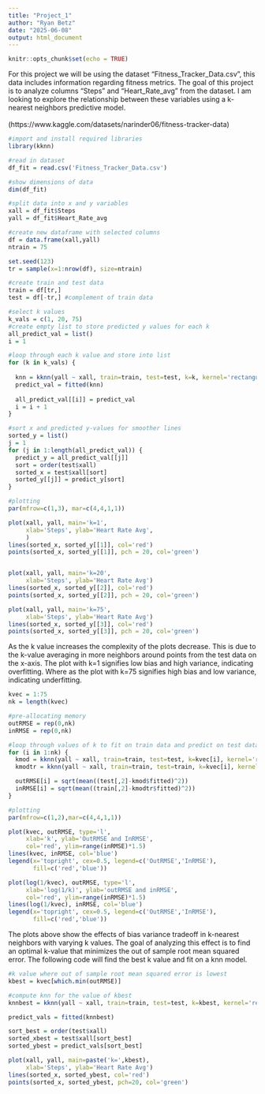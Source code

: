 ```yaml
---
title: "Project_1"
author: "Ryan Betz"
date: "2025-06-08"
output: html_document
---
```


```r
knitr::opts_chunk$set(echo = TRUE)
```

For this project we will be using the dataset "Fitness_Tracker_Data.csv", this data includes information regarding fitness metrics. The goal of this project is to analyze columns "Steps" and "Heart_Rate_avg" from the dataset. I am looking to explore the relationship between these variables using a k-nearest neighbors predictive model. <br><br>
(https://www.kaggle.com/datasets/narinder06/fitness-tracker-data)

```r
#import and install required libraries
library(kknn)

#read in dataset
df_fit = read.csv('Fitness_Tracker_Data.csv')

#show dimensions of data
dim(df_fit)
```
```r
#split data into x and y variables
xall = df_fit$Steps
yall = df_fit$Heart_Rate_avg

#create new dataframe with selected columns
df = data.frame(xall,yall)
ntrain = 75

set.seed(123)
tr = sample(x=1:nrow(df), size=ntrain)

#create train and test data
train = df[tr,]
test = df[-tr,] #complement of train data

#select k values
k_vals = c(1, 20, 75)
#create empty list to store predicted y values for each k
all_predict_val = list()
i = 1

#loop through each k value and store into list
for (k in k_vals) {
  
  knn = kknn(yall ~ xall, train=train, test=test, k=k, kernel='rectangular')
  predict_val = fitted(knn)
  
  all_predict_val[[i]] = predict_val
  i = i + 1
}

#sort x and predicted y-values for smoother lines
sorted_y = list()
j = 1
for (j in 1:length(all_predict_val)) {
  predict_y = all_predict_val[[j]]
  sort = order(test$xall)
  sorted_x = test$xall[sort]
  sorted_y[[j]] = predict_y[sort]
}

#plotting
par(mfrow=c(1,3), mar=c(4,4,1,1))

plot(xall, yall, main='k=1',
     xlab='Steps', ylab='Heart Rate Avg',
     )
lines(sorted_x, sorted_y[[1]], col='red')
points(sorted_x, sorted_y[[1]], pch = 20, col='green')


plot(xall, yall, main='k=20',
     xlab='Steps', ylab='Heart Rate Avg')
lines(sorted_x, sorted_y[[2]], col='red')
points(sorted_x, sorted_y[[2]], pch = 20, col='green')

plot(xall, yall, main='k=75',
     xlab='Steps', ylab='Heart Rate Avg')
lines(sorted_x, sorted_y[[3]], col='red')
points(sorted_x, sorted_y[[3]], pch = 20, col='green')

```

As the k value increases the complexity of the plots decrease. This is due to the k-value averaging in more neighbors around points from the test data on the x-axis. The plot with k=1 signifies low bias and high variance, indicating overfitting. Where as the plot with k=75 signifies high bias and low variance, indicating underfitting. 

```r
kvec = 1:75
nk = length(kvec)

#pre-allocating memory
outRMSE = rep(0,nk)
inRMSE = rep(0,nk)

#loop through values of k to fit on train data and predict on test data
for (i in 1:nk) {
  kmod = kknn(yall ~ xall, train=train, test=test, k=kvec[i], kernel='rectangular')
  kmodtr = kknn(yall ~ xall, train=train, test=train, k=kvec[i], kernel='rectangular')

  outRMSE[i] = sqrt(mean((test[,2]-kmod$fitted)^2))
  inRMSE[i] = sqrt(mean((train[,2]-kmodtr$fitted)^2))
}

#plotting
par(mfrow=c(1,2),mar=c(4,4,1,1))

plot(kvec, outRMSE, type='l',
     xlab='k', ylab='OutRMSE and InRMSE',
     col='red', ylim=range(inRMSE)*1.5)
lines(kvec, inRMSE, col='blue')
legend(x='topright', cex=0.5, legend=c('OutRMSE','InRMSE'),
       fill=c('red','blue'))

plot(log(1/kvec), outRMSE, type='l',
     xlab='log(1/k)', ylab='outRMSE and inRMSE',
     col='red', ylim=range(inRMSE)*1.5)
lines(log(1/kvec), inRMSE, col='blue')
legend(x='topright', cex=0.5, legend=c('OutRMSE','InRMSE'),
       fill=c('red','blue'))

```

The plots above show the effects of bias variance tradeoff in k-nearest neighbors with varying k values. The goal of analyzing this effect is to find an optimal k-value that minimizes the out of sample root mean squared error. The following code will find the best k value and fit on a knn model. 

```r
#k value where out of sample root mean squared error is lowest
kbest = kvec[which.min(outRMSE)]

#compute knn for the value of kbest
knnbest = kknn(yall ~ xall, train=train, test=test, k=kbest, kernel='rectangular')

predict_vals = fitted(knnbest)

sort_best = order(test$xall)
sorted_xbest = test$xall[sort_best]
sorted_ybest = predict_vals[sort_best]

plot(xall, yall, main=paste('k=',kbest),
     xlab='Steps', ylab='Heart Rate Avg')
lines(sorted_x, sorted_ybest, col='red')
points(sorted_x, sorted_ybest, pch=20, col='green')


```


